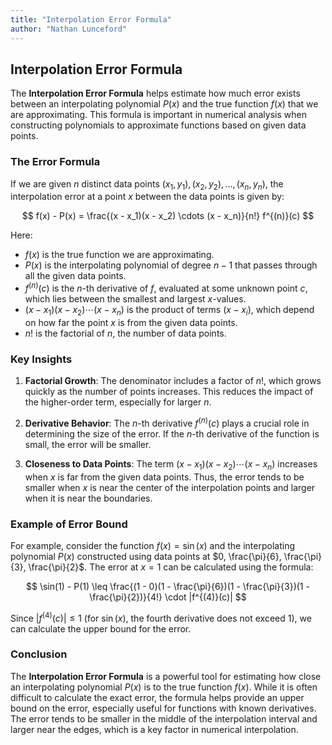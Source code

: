 ```yaml
---
title: "Interpolation Error Formula"  
author: "Nathan Lunceford"
---
```


## Interpolation Error Formula

The **Interpolation Error Formula** helps estimate how much error exists between an interpolating polynomial $P(x)$ and the true function $f(x)$ that we are approximating. This formula is important in numerical analysis when constructing polynomials to approximate functions based on given data points.

### The Error Formula

If we are given $n$ distinct data points $(x_1, y_1), (x_2, y_2), \dots, (x_n, y_n)$, the interpolation error at a point $x$ between the data points is given by:

$$
f(x) - P(x) = \frac{(x - x_1)(x - x_2) \cdots (x - x_n)}{n!} f^{(n)}(c)
$$

Here:  

- $f(x)$ is the true function we are approximating.  
- $P(x)$ is the interpolating polynomial of degree $n - 1$ that passes through all the given data points.  
- $f^{(n)}(c)$ is the $n$-th derivative of $f$, evaluated at some unknown point $c$, which lies between the smallest and largest $x$-values.  
- $(x - x_1)(x - x_2) \cdots (x - x_n)$ is the product of terms $(x - x_i)$, which depend on how far the point $x$ is from the given data points.
- $n!$ is the factorial of $n$, the number of data points.

### Key Insights

1. **Factorial Growth**: The denominator includes a factor of $n!$, which grows quickly as the number of points increases. This reduces the impact of the higher-order term, especially for larger $n$.

2. **Derivative Behavior**: The $n$-th derivative $f^{(n)}(c)$ plays a crucial role in determining the size of the error. If the $n$-th derivative of the function is small, the error will be smaller.

3. **Closeness to Data Points**: The term $(x - x_1)(x - x_2) \cdots (x - x_n)$ increases when $x$ is far from the given data points. Thus, the error tends to be smaller when $x$ is near the center of the interpolation points and larger when it is near the boundaries.

### Example of Error Bound

For example, consider the function $f(x) = \sin(x)$ and the interpolating polynomial $P(x)$ constructed using data points at $0, \frac{\pi}{6}, \frac{\pi}{3}, \frac{\pi}{2}$. The error at $x = 1$ can be calculated using the formula:

$$
\sin(1) - P(1) \leq \frac{(1 - 0)(1 - \frac{\pi}{6})(1 - \frac{\pi}{3})(1 - \frac{\pi}{2})}{4!} \cdot |f^{(4)}(c)|
$$

Since $|f^{(4)}(c)| \leq 1$ (for $\sin(x)$, the fourth derivative does not exceed 1), we can calculate the upper bound for the error.

### Conclusion

The **Interpolation Error Formula** is a powerful tool for estimating how close an interpolating polynomial $P(x)$ is to the true function $f(x)$. While it is often difficult to calculate the exact error, the formula helps provide an upper bound on the error, especially useful for functions with known derivatives. The error tends to be smaller in the middle of the interpolation interval and larger near the edges, which is a key factor in numerical interpolation.

